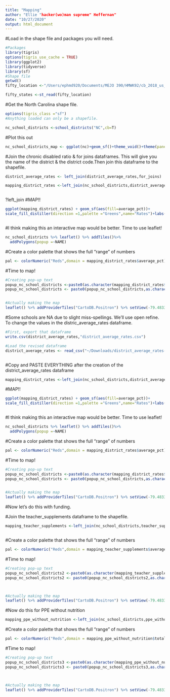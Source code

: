 ```yaml
---
title: "Mapping"
author: "Ellie "hacker(wo)man supreme" Heffernan"
date: "10/27/2020"
output: html_document
---
```

#Load in the shape file and packages you will need.  
```r

#Packages
library(tigris)
options(tigris_use_cache = TRUE)
library(ggplot2)
library(tidyverse)
library(sf)
#Shape file 
getwd()
fifty_location <-"/Users/ephmd920/Documents/MEJO 390/HMWK92/cb_2018_us_state_20m/cb_2018_us_state_20m.shp"

fifty_states <-st_read(fifty_location)
```


#Get the North Carolina shape file. 
```r
options(tigris_class ="sf")
#Anything loaded can only be a shapefile. 

nc_school_districts <-school_districts("NC",cb=T)


```

#Plot this out
```r
nc_school_districts_map <- ggplot(nc)+geom_sf()+theme_void()+theme(panel.grid.major=element_line(color="transparent"))+labs(title="North Carolina school districts")
```


#Join the chronic disabled ratio & for joins dataframes. This will give you the name of the district & the district code.Then join this dataframe to the shapefile. 
```r
district_average_rates <- left_join(district_average_rates,for_joins)

mapping_district_rates <-left_join(nc_school_districts,district_average_rates,by=c("NAME"="district_name"))



```

?left_join
#MAP!!
```r
ggplot(mapping_district_rates) + geom_sf(aes(fill=average_pct))+ 
scale_fill_distiller(direction =1,palette ="Greens",name="Rates")+labs(title="Average rates of chronic absenteeism",caption ="Source:North Carolina Department of Public Instruction")



```
#I think making this an interactive map would be better. Time to use leaflet!
```r
nc_school_districts %>% leaflet() %>% addTiles()%>%
  addPolygons(popup =~NAME)
```


#Create a color palette that shows the full "range" of numbers
```r
pal <- colorNumeric("Reds",domain = mapping_district_rates$average_pct)


```



#Time to map!
```r

#Creating pop-up text
popup_nc_school_districts <-paste0(as.character(mapping_district_rates$NAME), "</br>")
popup_nc_school_districts <- paste0(popup_nc_school_districts,as.character(str_sub(mapping_district_rates$average_pct),1,3))


#Actually making the map 
leaflet() %>% addProviderTiles("CartoDB.Positron") %>% setView(-79.483330,35.712046,zoom=6.5) %>% addPolygons(data=mapping_district_rates,fillColor = pal(mapping_district_rates$average_pct), fillOpacity = .7,weight = .2,smoothFactor = .2,popup = ~popup_nc_school_districts) %>% addLegend(pal = pal,values=mapping_district_rates$average_pct,position = "bottomright",title = "Average <br/> Rate of <br/> Chronic <br/> Absenteeism")
```


#Some schools are NA due to slight miss-spellings. We'll use open refine. To change the values in the distric_average_rates dataframe. 
```r
#First, export that dataframe 
write.csv(district_average_rates,"district_average_rates.csv")

#Load the revised dataframe
district_average_rates <- read_csv("~/Downloads/district_average_rates-csv.csv")



```

#Copy and PASTE EVERYTHING after the creation of the district_average_rates dataframe
```r
mapping_district_rates <-left_join(nc_school_districts,district_average_rates,by=c("NAME"="district_name"))
```


#MAP!!
```r
ggplot(mapping_district_rates) + geom_sf(aes(fill=average_pct))+ 
scale_fill_distiller(direction =1,palette ="Greens",name="Rates")+labs(title="Average rates of chronic absenteeism",caption ="Source:North Carolina Department of Public Instruction")



```
#I think making this an interactive map would be better. Time to use leaflet!
```r
nc_school_districts %>% leaflet() %>% addTiles()%>%
  addPolygons(popup =~NAME)
```


#Create a color palette that shows the full "range" of numbers
```r
pal <- colorNumeric("Reds",domain = mapping_district_rates$average_pct)


```



#Time to map!
```r
#Creating pop-up text
popup_nc_school_districts <-paste0(as.character(mapping_district_rates$NAME), "</br>")
popup_nc_school_districts <- paste0(popup_nc_school_districts,as.character(str_sub(mapping_district_rates$average_pct),1,3))


#Actually making the map 
leaflet() %>% addProviderTiles("CartoDB.Positron") %>% setView(-79.483330,35.712046,zoom=6.5) %>% addPolygons(data=mapping_district_rates,fillColor = pal(mapping_district_rates$average_pct), fillOpacity = .7,weight = .2,smoothFactor = .2,popup = ~popup_nc_school_districts) %>% addLegend(pal = pal,values=mapping_district_rates$average_pct,position = "bottomright",title = "Average <br/> Rate of <br/> Chronic <br/> Absenteeism")
```



#Now let's do this with funding. 

#Join the teacher_supplements dataframe to the shapefile. 
```r
mapping_teacher_supplements <-left_join(nc_school_districts,teacher_supplements,by=c("NAME"="district_name"))



```


#Create a color palette that shows the full "range" of numbers
```r
pal <- colorNumeric("Reds",domain = mapping_teacher_supplements$average_teacher_supplement)


```



#Time to map!
```r
#Creating pop-up text
popup_nc_school_districts2 <-paste0(as.character(mapping_teacher_supplements$NAME), "</br> $")
popup_nc_school_districts2 <- paste0(popup_nc_school_districts2,as.character(mapping_teacher_supplements$average_teacher_supplement))



#Actually making the map 
leaflet() %>% addProviderTiles("CartoDB.Positron") %>% setView(-79.483330,35.712046,zoom=6.5) %>% addPolygons(data=mapping_teacher_supplements,fillColor = pal(mapping_teacher_supplements$average_teacher_supplement), fillOpacity = .7,weight = .2,smoothFactor = .2,popup = ~popup_nc_school_districts2) %>% addLegend(pal = pal,values=mapping_teacher_supplements$average_teacher_supplement,position = "bottomright",title = "Average <br/> Annual  <br/> Teacher <br/> Supplement")
```





#Now do this for PPE without nutrition 
```r
mapping_ppe_without_nutrition <-left_join(nc_school_districts,ppe_without_nutrition,by=c("NAME"="district_name"))
```


#Create a color palette that shows the full "range" of numbers
```r
pal <- colorNumeric("Reds",domain = mapping_ppe_without_nutrition$total_ppe)


```





#Time to map!
```r
#Creating pop-up text
popup_nc_school_districts3 <-paste0(as.character(mapping_ppe_without_nutrition$NAME), "</br> $")
popup_nc_school_districts3 <- paste0(popup_nc_school_districts3,as.character(mapping_ppe_without_nutrition$total_ppe))



#Actually making the map 
leaflet() %>% addProviderTiles("CartoDB.Positron") %>% setView(-79.483330,35.712046,zoom=6.5) %>% addPolygons(data=mapping_ppe_without_nutrition,fillColor = pal(mapping_ppe_without_nutrition$total_ppe), fillOpacity = .7,weight = .2,smoothFactor = .2,popup = ~popup_nc_school_districts3) %>% addLegend(pal = pal,values=mapping_ppe_without_nutrition$total_ppe,position = "bottomright",title = "Average <br/> Annual  <br/> Teacher <br/> Supplement")
```



































